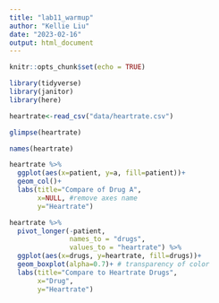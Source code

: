 ```yaml
---
title: "lab11_warmup"
author: "Kellie Liu"
date: "2023-02-16"
output: html_document
---
```


```r
knitr::opts_chunk$set(echo = TRUE)
```

```r
library(tidyverse)
library(janitor)
library(here)
```

```r
heartrate<-read_csv("data/heartrate.csv")
```

```r
glimpse(heartrate)
```
```r
names(heartrate)
```
```r
heartrate %>% 
  ggplot(aes(x=patient, y=a, fill=patient))+
  geom_col()+
  labs(title="Compare of Drug A",
       x=NULL, #remove axes name
       y="Heartrate")
```
```r
heartrate %>% 
  pivot_longer(-patient,
               names_to = "drugs",
               values_to = "heartrate") %>% 
  ggplot(aes(x=drugs, y=heartrate, fill=drugs))+
  geom_boxplot(alpha=0.7)+ # transparency of color
  labs(title="Compare to Heartrate Drugs",
       x="Drug",
       y="Heartrate")
```

